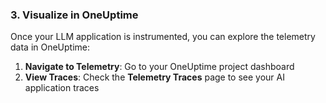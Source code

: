 ### 3. Visualize in OneUptime

Once your LLM application is instrumented, you can explore the telemetry data in OneUptime:

1. **Navigate to Telemetry**: Go to your OneUptime project dashboard
1. **View Traces**: Check the **Telemetry Traces** page to see your AI application traces
